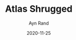 ---
title: "Atlas Shrugged"
subtitle: ""
author: 'Ayn Rand'
date: 2020-11-25
tags: ['Book']
excerpt: "I always refrained from reading this book as it is often pictured as the ultimate capitalistic (read evil) book. In the book the heroes are indeed the capitalists, and by living their full philosophy you get a sense of why capitalism is praised. The book really is a story in which Ayn Rand's philosophy is brought to life. It is taken out of the dry essays and classrooms and given form in actual life.

The ideas and characters might be extreme, but that's what you get when you take an idea to its extreme. And only by taking it to its extreme, you can explore and learn what it actually means. For me it made so much sense. All the ideas, the struggles, the reasons, the ultimate consequences. It was like I had a shelf full of books and finally somebody explained to me how to read."
cover: 'atlas-shrugged.jpg'
links:
  amazon: "https://www.amazon.nl/gp/product/0451191145/ref=as_li_tl?ie=UTF8&camp=247&creative=1211&creativeASIN=0451191145&linkCode=as2&tag=joeplaa-21&linkId=c7662205f7321e2a58a6719bb755ba42"
  goodreads: '662.Atlas_Shrugged'
  kobo: "atlas-shrugged-2"
id:
  asin: 'B003V8B5XO'
  isbn: '9780451191144'
published: true
---